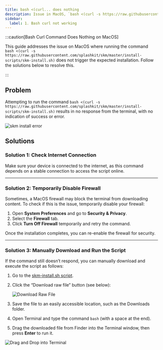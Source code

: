 ```yaml
---
title: bash <(curl... does nothing
description: Issue in MacOS, `bash <(curl -s https://raw.githubusercontent.com/splashkit/skm/master/install-scripts/skm-install.sh)` does nothing, and how to fix it.
sidebar:
  label: 1. Bash curl not working
---
```



:::caution[Bash Curl Command Does Nothing on MacOS]

This guide addresses the issue on MacOS where running the command `bash <(curl -s https://raw.githubusercontent.com/splashkit/skm/master/install-scripts/skm-install.sh)` does not trigger the expected installation. Follow the solutions below to resolve this.

:::

## Problem

Attempting to run the command `bash <(curl -s https://raw.githubusercontent.com/splashkit/skm/master/install-scripts/skm-install.sh)` results in no response from the terminal, with no indication of success or error.

![skm install error](https://i.imgur.com/BD8jqnT.png)

## Solutions

### Solution 1: Check Internet Connection

Make sure your device is connected to the internet, as this command depends on a stable connection to access the script online.

---

### Solution 2: Temporarily Disable Firewall

Sometimes, a MacOS firewall may block the terminal from downloading content. To check if this is the issue, temporarily disable your firewall:

<Steps>

1. Open **System Preferences** and go to **Security & Privacy**.
2. Select the **Firewall** tab.
3. Click **Turn Off Firewall** temporarily and retry the command.

</Steps>

Once the installation completes, you can re-enable the firewall for security.

---

### Solution 3: Manually Download and Run the Script

If the command still doesn’t respond, you can manually download and execute the script as follows:

<Steps>

1. Go to the [skm-install.sh script](https://github.com/splashkit/skm/blob/master/install-scripts/skm-install.sh).
2. Click the “Download raw file” button (see below):

    ![Download Raw File](https://i.imgur.com/MWhWHRO.png)

3. Save the file to an easily accessible location, such as the Downloads folder.
4. Open Terminal and type the command `bash` (with a space at the end).
5. Drag the downloaded file from Finder into the Terminal window, then press **Enter** to run it.

</Steps>

![Drag and Drop into Terminal](https://i.imgur.com/LTCf6qW.png)
